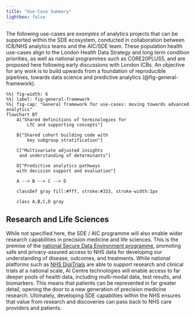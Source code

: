 ```yaml
---
title: "Use-Case Summary" 
lightbox: false
---
```


The following use-cases are _examples_ of analytics projects that can be supported within the SDE ecosystem, conducted in collaboration between ICB/NHS analytics teams and the AIC/SDE team. These population health use-cases align to the London Health Data Strategy and long term condition priorities, as well as national programmes such as CORE20PLUS5, and are proposed here following early discussions with London ICBs. An objective for any work is to build upwards from a foundation of reproducible pipelines, towards data science and predictive analytics (@fig-general-framework).

```mermaid
%%| fig-width: 6
%%| label: fig-general-framework
%%| fig-cap: "General framework for use-cases: moving towards advanced analytics"
flowchart BT
    A["Shared definitions of terminologies for
        LTC and supporting concepts"]

    B["Shared cohort building code with
        key subgroup stratification"]

    C["Multivariate adjusted insights
     and understanding of determinants"]
    
    D["Predictive analytics pathways 
    with decision support and evaluation"]
    
    A --> B --> C --> D

    classDef gray fill:#fff, stroke:#333, stroke-width:1px

    class A,B,C,D gray
```

## Research and Life Sciences

While not specified here, the SDE / AIC programme will also enable wider research capabilities in precision medicine and life sciences. This is the premise of the [national Secure Data Environment programme](https://www.england.nhs.uk/blog/investing-in-the-future-of-health-research-secure-accessible-and-life-saving/), promoting safe and privacy-assured access to NHS data for developing our understanding of disease, outcomes, and treatments. While national platforms such as [NHS DigiTrials](https://digital.nhs.uk/services/nhs-digitrials) are able to support research and clinical trials at a national scale, AI Centre technologies will enable access to far deeper pools of health data, including multi-modal data, test results, and biomarkers. This means that patients can be represented in far greater detail, opening the door to a new generation of precision medicine research. Ultimately, developing SDE capabilties within the NHS ensures that value from research and discoveries can pass back to NHS care providers and patients.               